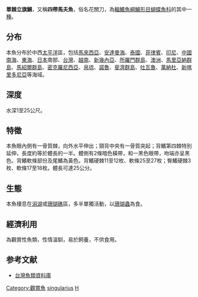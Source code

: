 {{Speciesbox 
| taxon = Heniochus singularius
| image = Heniochus singularius 2000 Thailand.jpg
| status = LC
| status_system = iucn3.1
| binomial_authority = [[Smith|Smith]] & [[Radcliffe|Radcliffe]], 1911
}}
'''單棘立旗鯛'''，又稱'''四帶馬夫魚'''，俗名花關刀，為[[輻鰭魚綱|輻鰭魚綱]][[鱸形目|鱸形目]][[蝴蝶魚科|蝴蝶魚科]]的其中一[[種|種]]。

==分布==
本魚分布於中西[[太平洋|太平洋]]區，包括[[馬來西亞|馬來西亞]]、[[安達曼海|安達曼海]]、[[泰國|泰國]]、[[菲律賓|菲律賓]]、[[印尼|印尼]]、[[中國|中國]][[南海|南海]]、[[東海|東海]]、[[日本|日本]]南部、[[台灣|台灣]]、[[越南|越南]]、[[新幾內亞|新幾內亞]]、[[所羅門群島|所羅門群島]]、[[澳洲|澳洲]]、[[馬里亞納群島|馬里亞納群島]]、[[馬紹爾群島|馬紹爾群島]]、[[密克羅尼西亞|密克羅尼西亞]]、[[帛琉|帛琉]]、[[諾魯|諾魯]]、[[斐濟群島|斐濟群島]]、[[吐瓦魯|吐瓦魯]]、[[萬納杜|萬納杜]]、[[新喀里多尼亞|新喀里多尼亞]]等海域。

==深度==
水深1至25公尺。

==特徵==
本魚眼內側有一骨質棘，向外水平伸出；頸背中央有一骨質突起；背鰭第四棘特別延伸，長度約等於體長的一半。體側有2條暗色橫帶，和一黑色眼帶，吻端亦呈黑色。背鰭軟條部份及尾鰭為黃色。背鰭硬棘11至12枚、軟條25至27枚；臀鰭硬棘3枚、軟條17至18枚。體長可達25公分。

==生態==
本魚棲息在[[潟湖|潟湖]]或[[珊瑚礁|珊瑚礁]]區，多半單獨活動，以[[珊瑚蟲|珊瑚蟲]]為食。

==經濟利用==
為觀賞性魚類，性情溫馴，易於飼養，不供食用。

==参考文献==
{{commons category|Heniochus singularius}}
*[http://fishdb.sinica.edu.tw/ 台灣魚類資料庫]{{Wayback|url=http://fishdb.sinica.edu.tw/ |date=20160304193340 }}
{{Taxonbar|from=Q2161695}}

[[Category:觀賞魚|Category:觀賞魚]]
[[Category:立旗鲷属|singularius]]
[[Category:1911年描述的魚類|H]]